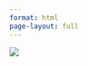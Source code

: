 ```yaml
---
format: html
page-layout: full
---
```


::: {#custom-hero-banner}
![](images/home_background.png)
:::
